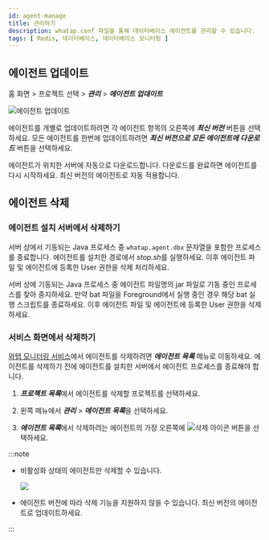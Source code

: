 ```yaml
---
id: agent-manage
title: 관리하기
description: whatap.conf 파일을 통해 데이터베이스 에이전트를 관리할 수 있습니다.
tags: [ Redis, 데이터베이스, 데이터베이스 모니터링 ]
---
```


## 에이전트 업데이트

홈 화면 > 프로젝트 선택 > ***관리*** > ***에이전트 업데이트***

![에이전트 업데이트](/img/db-update-agent.png)

에이전트를 개별로 업데이트하려면 각 에이전트 항목의 오른쪽에 ***최신 버전*** 버튼을 선택하세요. 모든 에이전트를 한번에 업데이트하려면 ***최신 버전으로 모든 에이전트에 다운로드*** 버튼을 선택하세요.

에이전트가 위치한 서버에 자동으로 다운로드합니다. 다운로드를 완료하면 에이전트를 다시 시작하세요. 최신 버전의 에이전트로 자동 적용합니다.




## 에이전트 삭제

### 에이전트 설치 서버에서 삭제하기

<Tabs>
<TabItem value='linux' label='Linux' default>

서버 상에서 기동되는 Java 프로세스 중 `whatap.agent.dbx` 문자열을 포함한 프로세스를 종료합니다. 에이전트를 설치한 경로에서 *stop.sh*를 실행하세요. 이후 에이전트 파일 및 에이전트에 등록한 User 권한을 삭제 처리하세요.

</TabItem>
<TabItem value='windows' label='Windows'>

서버 상에 기동되는 Java 프로세스 중 에이전트 파일명의 jar 파일로 기동 중인 프로세스를 찾아 중지하세요. 만약 bat 파일을 Foreground에서 실행 중인 경우 해당 bat 실행 스크립트를 종료하세요. 이후 에이전트 파일 및 에이전트에 등록한 User 권한을 삭제하세요.

</TabItem>
</Tabs>


### 서비스 화면에서 삭제하기

[와탭 모니터링 서비스](https://service.whatap.io)에서 에이전트를 삭제하려면 ***에이전트 목록*** 메뉴로 이동하세요. 에이전트를 삭제하기 전에 에이전트를 설치한 서버에서 에이전트 프로세스를 종료해야 합니다. 

1. ***프로젝트 목록***에서 에이전트를 삭제할 프로젝트를 선택하세요.

1. 왼쪽 메뉴에서 ***관리*** > ***에이전트 목록***을 선택하세요.

1. ***에이전트 목록***에서 삭제하려는 에이전트의 가장 오른쪽에 ![삭제 아이콘](/img/ico-trash.svg) 버튼을 선택하세요.

:::note

* 비활성화 상태의 에이전트만 삭제할 수 있습니다.

  ![](/img/db-disable-agent.png)

* 에이전트 버전에 따라 삭제 기능을 지원하지 않을 수 있습니다. 최신 버전의 에이전트로 업데이트하세요.

:::